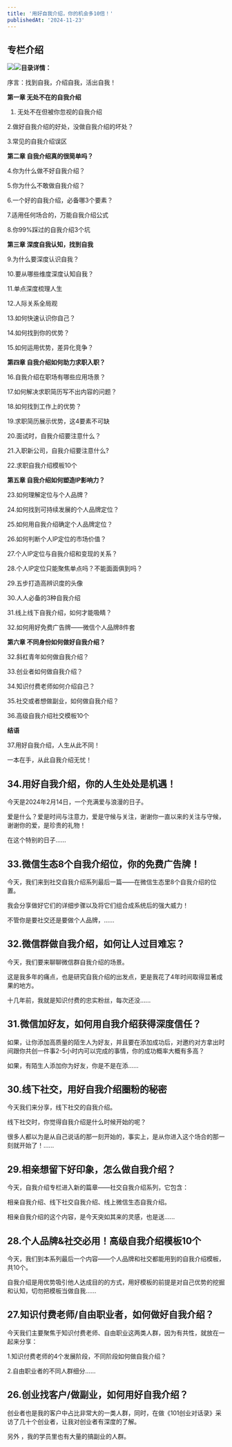 ```yaml
---
title: '用好自我介绍，你的机会多10倍！'
publishedAt: '2024-11-23'
---
```


## 专栏介绍

![](https://static.xiaobot.net/file/2023-06-06/284142/78035f495f1ab2fe45a4a20e25003990.jpeg)![](https://static.xiaobot.net/file/2023-06-06/284142/fefc8ed40752623c550f2de44ad35c3c.jpeg)**目录详情：**

序言：找到自我，介绍自我，活出自我！

**第一章 无处不在的自我介绍**

1. 无处不在但被你忽视的自我介绍

2.做好自我介绍的好处，没做自我介绍的坏处？

3.常见的自我介绍误区

**第二章 自我介绍真的很简单吗？**

4.你为什么做不好自我介绍？

5.你为什么不敢做自我介绍？

6.一个好的自我介绍，必备哪3个要素？

7.适用任何场合的，万能自我介绍公式

8.你99%踩过的自我介绍3个坑

**第三章 深度自我认知，找到自我**

9.为什么要深度认识自我？

10.要从哪些维度深度认知自我？

11.单点深度梳理人生

12.人际关系全局观

13.如何快速认识你自己？

14.如何找到你的优势？

15.如何运用优势，差异化竞争？

**第四章 自我介绍如何助力求职入职？**

16.自我介绍在职场有哪些应用场景？

17.如何解决求职简历写不出内容的问题？

18.如何找到工作上的优势？

19.求职简历展示优势，这4要素不可缺

20.面试时，自我介绍要注意什么？

21.入职新公司，自我介绍要注意什么?

22.求职自我介绍模板10个

**第五章 自我介绍如何塑造IP影响力？**

23.如何理解定位与个人品牌？

24.如何找到可持续发展的个人品牌定位？

25.如何用自我介绍确定个人品牌定位？

26.如何判断个人IP定位的市场价值？

27.个人IP定位与自我介绍和变现的关系？

28.个人IP定位只能聚焦单点吗？不能面面俱到吗？

29.五步打造高辨识度的头像

30.人人必备的3种自我介绍

31.线上线下自我介绍，如何才能吸睛？

32.如何用好免费广告牌——微信个人品牌8件套

**第六章 不同身份如何做好自我介绍？**

32.斜杠青年如何做自我介绍？

33.创业者如何做自我介绍？

34.知识付费老师如何介绍自己？

35.社交或者想做副业，如何做自我介绍？

36.高级自我介绍社交模板10个

**结语**

37.用好自我介绍，人生从此不同！

一本在手，从此自我介绍无忧！



## 34.用好自我介绍，你的人生处处是机遇！
今天是2024年2月14日，一个充满爱与浪漫的日子。

爱是什么？爱是时间与注意力，爱是守候与关注，谢谢你一直以来的关注与守候，谢谢你的爱，是珍贵的礼物！

在这个特别的日子......

## 33.微信生态8个自我介绍位，你的免费广告牌！
今天，我们来到社交自我介绍系列最后一篇——在微信生态里8个自我介绍的位置。

我会分享做好它们的详细步骤以及将它们组合成系统后的强大威力！

不管你是要社交还是要做个人品牌，......

## 32.微信群做自我介绍，如何让人过目难忘？
今天，我们要来聊聊微信群自我介绍的场景。

这是我多年的痛点，也是研究自我介绍的出发点，更是我花了4年时间取得显著成果的地方。

十几年前，我就是知识付费的忠实粉丝，每次还没......

## 31.微信加好友，如何用自我介绍获得深度信任？
如果，让你添加高质量的陌生人为好友，并且要在添加成功后，对邀约对方拿出时间跟你共创一件事2-5小时内可以完成的事情，你的成功概率大概有多高？

如果，有陌生人添加你为好友，你是不是在添......

## 30.线下社交，用好自我介绍圈粉的秘密
今天我们来分享，线下社交的自我介绍。

线下社交时，你觉得自我介绍是什么时候开始的呢？

很多人都以为是从自己说话的那一刻开始的，事实上，是从你进入这个场合的那一刻就开始了！......

## 29.相亲想留下好印象，怎么做自我介绍？
今天，自我介绍专栏进入新的篇章——社交自我介绍系列，它包含：

相亲自我介绍、线下社交自我介绍、线上微信生态自我介绍。

相亲自我介绍的这个内容，是今天突如其来的灵感，也是送......

## 28.个人品牌&amp;社交必用！高级自我介绍模板10个
今天，我们到本系列最后一个内容——个人品牌和社交都能用到的自我介绍模板，共10个。

自我介绍是用优势吸引他人达成目的的方式，用好模板的前提是对自己优势的挖掘和认知，切勿把模板当做自我......

## 27.知识付费老师/自由职业者，如何做好自我介绍？
今天我们主要聚焦于知识付费老师、自由职业这两类人群，因为有共性，就放在一起来分享：

1.知识付费老师的4个发展阶段，不同阶段如何做自我介绍？

2.自由职业者的不同人群细分......

## 26.创业找客户/做副业，如何用好自我介绍？
创业者也是我的客户中占比非常大的一类人群，同时，在做《101创业对话录》采访了几十个创业者，让我对创业者有深度的了解。

另外 ，我的学员里也有大量的搞副业的人群。

